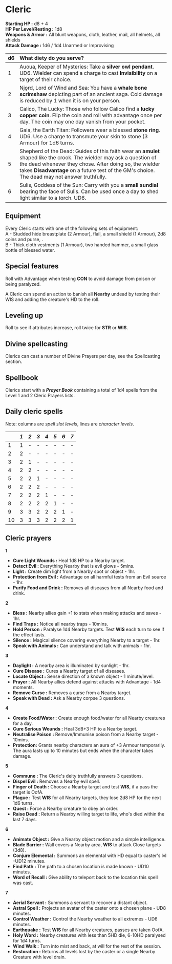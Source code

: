 # Cleric

**Starting HP :** d8 + 4\
**HP Per Level/Resting :** 1d8\
**Weapons & Armor :** All blunt
weapons, cloth, leather, mail, all helmets,
all shields\
**Attack Damage :** 1d6 / 1d4 Unarmed or Improvising

| d6   | What diety do you serve?                                                                                                                                                                                                                                            |
| :--- | :------------------------------------------------------------------------------------------------------------------------------------------------------------------------------------------------------------------------------------------------------- |
| 1    | Auoua, Keeper of Mysteries: Take a **silver owl pendant**. UD6. Wielder can spend a charge to cast **Invisibility** on a target of their choice.                                                                                                         |
| 2    |  Njǫrd, Lord of Wind and Sea: You have a **whale bone scrimshaw** depicting part of an ancient saga. Cold damage is reduced by 1 when it is on your person.                                                                                                                                                                                  |
| 3    | Calico, The Lucky: Those who follow Calico find a **lucky copper coin**. Flip the coin and roll with advantage once per day. The coin may one day vanish from your pocket.                                                                                                                                             |
| 4    | Gaia, the Earth Titan: Followers wear a blessed **stone ring**. UD6. Use a charge to transmute your skin to stone (3 Armour) for 1d6 turns.                                                                                                                       |
| 5    | Shepherd of the Dead: Guides of this faith wear an **amulet** shaped like the crook. The wielder may ask a question of the dead whenever they chose. After doing so, the wielder takes **Disadvantage** on a future test of the GM's choice. The dead may not answer truthfully. |
| 6    | Sulis, Goddess of the Sun: Carry with you a **small sundial** bearing the face of Sulis. Can be used once a day to shed light similar to a torch. UD6.                                                                                                                             |

## Equipment
Every Cleric starts with one of the following sets of equipment:\
A - Studded hide breastplate (2 Armour), flail, a small shield (1 Armour), 2d8 coins and purse, .\
B - Thick cloth vestments (1 Armour), two handed hammer, a small glass bottle of blessed water.

## Special features

Roll with Advantage when testing **CON** to avoid damage from poison or being paralyzed.

A Cleric can spend an action to banish all **Nearby** undead by testing their WIS and adding the creature's HD to the roll.

## Leveling up

Roll to see if attributes increase, roll twice for **STR** or **WIS**.

## Divine spellcasting

Clerics can cast a number of Divine Prayers per day, see the Spellcasting section.

## Spellbook

Clerics start with a ***Prayer Book*** containing a total of 1d4 spells from the Level 1 and 2 Cleric Prayers lists.

## Daily cleric spells

Note: columns are *spell slot levels*, lines are *character levels*.

|      | *1*  | *2*  | *3*  | *4*  | *5*  | *6*  | *7*  |
| :--- | :--- | :--- | :--- | :--- | :--- | :--- | :--- |
| 1    | 1    | -    | -    | -    | -    | -    | -    |
| 2    | 2    | -    | -    | -    | -    | -    | -    |
| 3    | 2    | 1    | -    | -    | -    | -    | -    |
| 4    | 2    | 2    | -    | -    | -    | -    | -    |
| 5    | 2    | 2    | 1    | -    | -    | -    | -    |
| 6    | 2    | 2    | 2    | -    | -    | -    | -    |
| 7    | 2    | 2    | 2    | 1    | -    | -    | -    |
| 8    | 2    | 2    | 2    | 2    | 1    | -    | -    |
| 9    | 3    | 3    | 2    | 2    | 2    | 1    | -    |
| 10   | 3    | 3    | 3    | 2    | 2    | 2    | 1    |


## Cleric prayers

**1**

* **Cure Light Wounds :** Heal 1d8 HP to a Nearby target.
* **Detect Evil :** Everything Nearby that is evil glows - 5mins.
* **Light :** Create dim light from a Nearby spot or object - 1hr.
* **Protection from Evil :** Advantage on all harmful tests from an Evil source - 1hr.
* **Purify Food and Drink :** Removes all diseases from all Nearby food and drink.

**2**

* **Bless :** Nearby allies gain +1 to stats when making attacks and saves - 1hr.
* **Find Traps :** Notice all nearby traps - 10mins.
* **Hold Person :** Paralyse 1d4 Nearby targets. Test **WIS** each turn to see if the effect lasts.
* **Silence :** Magical silence covering everything Nearby to a target - 1hr.
* **Speak with Animals :** Can understand and talk with animals - 1hr.

**3**

* **Daylight :** A nearby area is illuminated by sunlight - 1hr.
* **Cure Disease :** Cures a Nearby target of all diseases.
* **Locate Object :** Sense direction of a known object - 1 minute/level.
* **Prayer :** All Nearby allies defend against attacks with Advantage - 1d4 moments.
* **Remove Curse :** Removes a curse from a Nearby target.
* **Speak with Dead :** Ask a Nearby corpse 3 questions.

**4**

* **Create Food/Water :** Create enough food/water for all Nearby creatures for a day.
* **Cure Serious Wounds :** Heal 3d8+3 HP to a Nearby target.
* **Neutralise Poison :** Remove/Immunise poison from a Nearby target - 10mins.
* **Protection:** Grants nearby characters an aura of +3 Armour temporarily. The aura lasts up to 10 minutes but ends when the character takes damage.

**5**

* **Commune :** The Cleric's deity truthfully answers 3 questions.
* **Dispel Evil :** Removes a Nearby evil spell.
* **Finger of Death :** Choose a Nearby target and test **WIS**, if a pass the target is OofA.
* **Plague :** Test **WIS** for all Nearby targets, they lose 2d8 HP for the next 1d6 turns.
* **Quest :** Force a Nearby creature to obey an order.
* **Raise Dead :** Return a Nearby willing target to life, who's died within the last 7 days.

**6**

* **Animate Object :** Give a Nearby object motion and a simple intelligence.
* **Blade Barrier :** Wall covers a Nearby area, **WIS** to attack Close targets (3d8).
* **Conjure Elemental :** Summons an elemental with HD equal to caster's lvl -UD12 minutes.
* **Find Path :** The path to a chosen location is made known - UD10 minutes.
* **Word of Recall :** Give ability to teleport back to the location this spell was cast.

**7**

* **Aerial Servant :** Summons a servant to recover a distant object.
* **Astral Spell :** Projects an avatar of the caster onto a chosen plane - UD8 minutes.
* **Control Weather :** Control the Nearby weather to all extremes - UD6 minutes.
* **Earthquake :** Test **WIS** for all Nearby creatures, passes are taken OofA.
* **Holy Word :** Nearby creatures with less than 5HD die, 6-10HD paralysed for 1d4 turns.
* **Wind Walk :** Turn into mist and back, at will for the rest of the session.
* **Restoration :** Returns all levels lost by the caster or a single Nearby Creature with level drain.